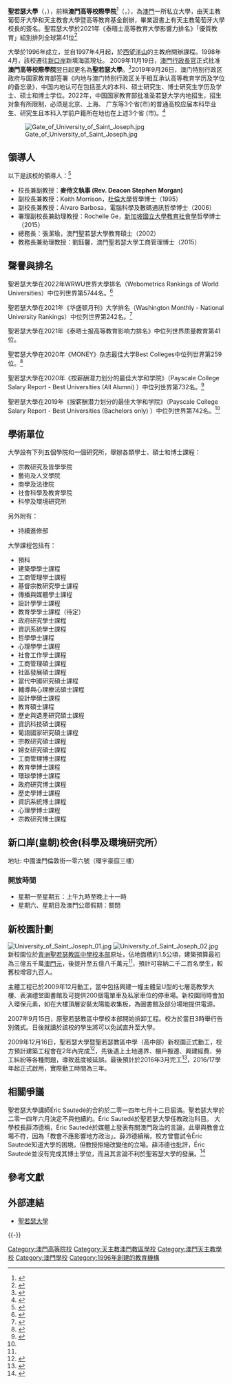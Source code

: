 {{For|其他同名大學|聖若瑟大學 (消歧義)}}
{{refimprove|time=2018-10-14T06:49:33+00:00}}
{{Infobox University
|name            = 聖若瑟大學
|native_name     = {{lang-pt|'''Universidade de São José'''}}<br />{{lang-en|'''University of Saint Joseph'''}}
|latin_name      = 
|image           = [[File:University_of_Saint_Joseph.png|200px]]
|motto           = 
|established     = 1996年
|type            = 私立大學
|endowment       = 
|faculty         = 79人<ref name='stats'>{{Cite web |url=http://www.usj.edu.mo/wp-content/uploads/2014/05/usj-annual-report-2012-2013.original.pdf |title=存档副本 |access-date=2014-06-10 |archive-date=2021-05-03 |archive-url=https://web.archive.org/web/20210503165445/https://www.usj.edu.mo/wp-content/uploads/2014/05/usj-annual-report-2012-2013.original.pdf |dead-url=no }}</ref>
|president       = 麥侍文執事 (Rev. Deacon Stephen Morgan)
|students        = 約1700人<ref name='stats'>http://www.usj.edu.mo/wp-content/uploads/2014/05/usj-annual-report-2012-2013.original.pdf</ref>
|undergrad       = 
|postgrad        = 
|doctoral        = 
|city            = {{MAC}}
|state           = 
|country         = 
|campus          = 
|mascot          = 
|religion        = [[天主教|天主教]]
|affiliations    = 
|footnotes       = 
|website         = {{url|http://www.usj.edu.mo/}}
|address         = {{MAC}}青洲河邊馬路14-17號（校本部）<br />倫敦街106號環宇豪庭3樓（皇朝校舍）<br />崗頂前地5號[[聖若瑟修院|聖若瑟修院]]
|telephone       = {{tel|853|8796 4440}}
|coor            = {{colorbox|purple}} {{colorbox|orange}} 
|logo            = 
}}

'''聖若瑟大學'''（{{lang-pt|'''Universidade de São José'''}}，{{lang-en|'''University of Saint Joseph'''}}），前稱'''澳門高等校際學院'''<ref>{{Cite web |url=http://bo.io.gov.mo/bo/i/97/12/port50_cn.asp |title=印務局 - 第50-97-M號訓令 |access-date=2009-12-20 |archive-date=2021-04-20 |archive-url=https://web.archive.org/web/20210420162103/https://bo.io.gov.mo/bo/i/97/12/port50_cn.asp |dead-url=no }}</ref>（{{lang-pt|Instituto Inter-Universitário de Macau}}，{{lang-en|Macau Inter-University Institute}}），為[[澳門|澳門]]一所私立大學，由天主教葡萄牙大學和天主教會大學暨高等教育基金創辦，畢業證書上有天主教葡萄牙大學校長的簽名。聖若瑟大學於2021年《泰晤士高等教育大學影響力排名》「優質教育」組別排列全球第41位<ref>{{Cite web |url=http://bo.io.gov.mo/bo/i/96/33/port207_cn.asp |title=印務局 - 第207-96-M號訓令 |access-date=2009-12-20 |archive-date=2021-05-03 |archive-url=https://web.archive.org/web/20210503165517/https://bo.io.gov.mo/bo/i/96/33/port207_cn.asp |dead-url=no }}</ref>

大學於1996年成立，並自1997年4月起，於[[西望洋山|西望洋山]]的主教府開辦課程。1998年4月，該校遷往[[新口岸|新口岸]]新填海區現址。
2009年11月19日，[[澳門行政長官|澳門行政長官]]正式批准'''澳門高等校際學院'''翌日起更名為'''聖若瑟大學'''。<ref>{{Cite web |url=http://bo.io.gov.mo/bo/i/2009/48/ordem64_cn.asp |title=印務局 - 第64-2009號行政命令 |access-date=2009-12-01 |archive-date=2021-01-04 |archive-url=https://web.archive.org/web/20210104031702/http://bo.io.gov.mo/bo/i/2009/48/ordem64_cn.asp |dead-url=no }}</ref>2019年9月26日，澳门特别行政区政府与国家教育部签署《内地与澳门特别行政区关于相互承认高等教育学历及学位的备忘录》，中国内地认可在包括圣大的本科、硕士研究生、博士研究生学历及学士、硕士和博士学位。2022年，中国国家教育部批准圣若瑟大学内地招生，招生对象有所限制，必须是北京、上海、 广东等3个省(市)的普通高校应届本科毕业生、研究生且本科入学前户籍所在地也在上述3个省 (市)。<ref>{{cite web |author1=USJ Macao |title=内地招生简章 |url=https://www.usj.edu.mo/zh/%e6%8b%9b%e7%94%9f/%e5%86%85%e5%9c%b0%e6%8b%9b%e7%94%9f%e7%ae%80%e7%ab%a0/ |accessdate=2022-05-01}}</ref>

[[File:Gate_of_University_of_Saint_Joseph.jpg|thumb]]

==領導人==
以下是該校的領導人：<ref>{{cite web|url=https://www.usj.edu.mo/zh/%E9%97%9C%E6%96%BC/%E9%A0%98%E5%B0%8E/|title=領導|publisher=聖若瑟大學|accessdate=2018-10-14|archive-date=2021-05-03|archive-url=https://web.archive.org/web/20210503165513/https://www.usj.edu.mo/zh/%E9%97%9C%E6%96%BC/%E9%A0%98%E5%B0%8E/|dead-url=no}}</ref>
*校長兼副教授：'''麥侍文執事 (Rev. Deacon Stephen Morgan)'''
*副校長兼教授：Keith Morrison，[[杜倫大學|杜倫大學]]哲學博士（1995）
*副校長兼教授：Álvaro Barbosa，{{link-en|龐培法布拉大學|Pompeu Fabra University}}電腦科學及數碼通訊哲學博士（2006）
*署理副校長兼助理教授：Rochelle Ge，[[新加坡國立大學|新加坡國立大學]][[教育社會學|教育社會學]]哲學博士（2015）
*總務長：張潔瑜，澳門聖若瑟大學教育碩士（2002）
*教務長兼助理教授：劉鈺馨，澳門聖若瑟大學工商管理博士（2015）

== 聲譽與排名 ==
聖若瑟大學在2022年WRWU世界大學排名（Webometrics Rankings of World Universities）中位列世界第5744名。<ref>{{cite web |author1=Wrwu World |title=Overall Ranking |url=https://webometrics.info/en/Asia/Macau}}</ref>

聖若瑟大學在2021年《华盛顿月刊》大学排名（Washington Monthly - National University Rankings）中位列世界第242名。<ref>{{cite web |author1=Washington Monthly |title=2021 National University Rankings |url=https://washingtonmonthly.com/2021college-guide/national/ |accessdate=2022-04-30}}</ref>

聖若瑟大學在2021年《泰晤士报高等教育影响力排名》中位列世界质量教育第41位。

聖若瑟大學在2020年《MONEY》杂志最佳大学Best Colleges中位列世界第259位。<ref>{{cite web |author1=MONEY |title=Best Colleges |url=https://money.com/best-colleges/profile/university-of-saint-joseph/ |accessdate=2022-04-30}}</ref>

聖若瑟大學在2020年《按薪酬潜力划分的最佳大学和学院》（Payscale College Salary Report - Best Universities (All Alumni) ）中位列世界第732名。<ref name="#1">{{cite web |author1=Salary Potential |title=Payscale College Salary Report - Best Universities (Bachelors only) |url=https://www.payscale.com/college-salary-report/all-bachelors?search=University%20of%20Saint%20Joseph |accessdate=2022-04-30}}</ref>

聖若瑟大學在2019年《按薪酬潜力划分的最佳大学和学院》（Payscale College Salary Report - Best Universities (Bachelors only) ）中位列世界第742名。<ref name="#1"/>

==學術單位==
大學設有下列五個學院和一個研究所，舉辦各類學士、碩士和博士課程：
* 宗教研究及哲學學院
* 藝術及人文學院
* 商學及法律院
* 社會科學及教育學院
* 科學及環境研究所

另外附有：
* 持續進修部

大學課程包括有：
* 預科
* 建築學學士課程
* 工商管理學士課程
* 基督宗教研究學士課程
* 傳播與媒體學士課程
* 設計學學士課程
* 教育學學士課程（待定）
* 政府研究學士課程
* 資訊系統學士課程
* 哲學學士課程
* 心理學學士課程
* 社會工作學士課程
* 工商管理碩士課程
* 社區發展碩士課程
* 當代中國研究碩士課程
* 輔導與心理療法碩士課程
* 設計學碩士課程
* 教育碩士課程
* 歷史與遺產研究碩士課程
* 資訊科技碩士課程
* 葡語國家研究碩士課程
* 宗教研究碩士課程
* 婦女研究碩士課程
* 工商管理博士課程
* 教育學博士課程
* 環球學博士課程
* 政府研究博士課程
* 歷史學博士課程
* 資訊系統博士課程
* 心理學博士課程
* 宗教研究博士課程

==新口岸(皇朝)校舍(科學及環境研究所） ==
地址: 中國澳門倫敦街一零六號（環宇豪庭三樓）

===開放時間===
*星期一至星期五：上午九時至晚上十一時
*星期六、星期日及澳門公眾假期：關閉

==新校園計劃==
[[File:University_of_Saint_Joseph_01.jpg|thumb]]
[[File:University_of_Saint_Joseph_02.jpg|thumb]]
新校園位於[[青洲_(澳門)|青洲]][[聖若瑟教區中學校本部|聖若瑟教區中學校本部]]原址，佔地面積約1.5公頃，建築預算最初為三億五千萬[[澳門元|澳門元]]，後提升至五億八千萬元<ref name="macaodaily20150922"/>，預計可容納二千二百名學生，較舊校增容九百人。

主體工程已於2009年12月動工，當中包括興建一幢主體呈U型的七層高教學大樓、表演禮堂圖書館及可提供200個電單車及私家車位的停車場。新校園同時會加入環保元素，如在大樓頂層安裝太陽能收集板，為圖書館及部分場地提供電源。

2007年9月15日，原聖若瑟教區中學校本部開始拆卸工程。校方於當日3時舉行告別儀式。日後就讀於該校的學生將可以免試直升至大學。

2009年12月16日，聖若瑟大學暨聖若瑟教區中學（高中部）新校園正式動工，校方預計建築工程會在2年內完成<ref>{{Cite web |url=http://www.usj.edu.mo/index.php?option=com_content&task=view&id=880&Itemid=1643 |title=聖若瑟大學與聖若瑟教區中學青洲校舍動工 |access-date=2009-12-19 |archive-date=2009-12-27 |archive-url=https://web.archive.org/web/20091227022336/http://www.usj.edu.mo/index.php?option=com_content&task=view&id=880&Itemid=1643 |dead-url=no }}</ref>，先後遇上土地邊界、棚戶搬遷、興建經費、勞工糾紛等各種問題，導致進度被延誤。最後預計於2016年3月完工<ref name="macaodaily20150922">{{cite news | title=校園體現環保建築設計理念 聖若瑟大學新校明年啓用 |url= |publisher=[[澳門日報|澳門日報]] |date=2015年9月22日 }}{{zh-hant}}</ref>，2016/17學年起正式啟用，實際動工時間為三年。

==相關爭議==
聖若瑟大學講師Éric Sautedé的合約於二零一四年七月十二日屆滿。聖若瑟大學於二零一四年六月決定不與他續約。Éric Sautedé於聖若瑟大學任教政治科目。
大學校長薛沛德稱，Éric Sautedé於媒體上發表有關澳門政治的言論，此舉與教會立場不符，因為「教會不應影響地方政治」。薛沛德續稱，校方曾嘗試令Éric Sautedé知道大學的困境，但教授拒絕改變他的立場。薛沛德也批評，Éric Sautedé並沒有完成其博士學位，而且其言論不利於聖若瑟大學的發展。<ref>{{Cite web |url=http://pontofinalmacau.wordpress.com/2014/06/24/eric-sautede-perde-emprego-por-intervencao-politica-2/ |title=存档副本 |access-date=2014-06-24 |archive-date=2021-05-03 |archive-url=https://web.archive.org/web/20210503165554/https://pontofinalmacau.wordpress.com/2014/06/24/eric-sautede-perde-emprego-por-intervencao-politica-2/ |dead-url=no }}</ref>

== 參考文獻 ==
{{Reflist|2}}

==外部連結==
*[http://www.usj.edu.mo/ 聖若瑟大學] {{Wayback|url=http://www.usj.edu.mo/ |date=20140519063325 }}

{{-}}
{{天主教澳門教區學校}}
{{聖若瑟教區中學學校網路}}
{{澳門高等教育}}
{{澳門學校}}
{{authority control}}
[[Category:澳門高等院校|Category:澳門高等院校]]
[[Category:天主教澳門教區學校|Category:天主教澳門教區學校]]
[[Category:澳門天主教學校|Category:澳門天主教學校]]
[[Category:澳門學校|Category:澳門學校]]
[[Category:1996年創建的教育機構|Category:1996年創建的教育機構]]